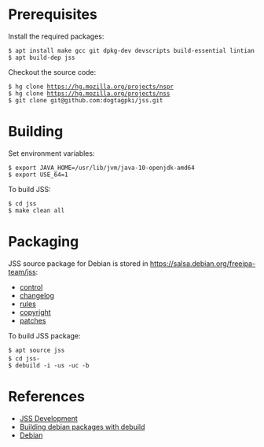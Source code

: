 = Prerequisites =

Install the required packages:

 $ apt install make gcc git dpkg-dev devscripts build-essential lintian
 $ apt build-dep jss

Checkout the source code:

 $ hg clone https://hg.mozilla.org/projects/nspr
 $ hg clone https://hg.mozilla.org/projects/nss
 $ git clone git@github.com:dogtagpki/jss.git

= Building =

Set environment variables:

 $ export JAVA_HOME=/usr/lib/jvm/java-10-openjdk-amd64
 $ export USE_64=1

To build JSS:

 $ cd jss
 $ make clean all

= Packaging =

JSS source package for Debian is stored in https://salsa.debian.org/freeipa-team/jss:

* [https://salsa.debian.org/freeipa-team/jss/blob/master/debian/control control]
* [https://salsa.debian.org/freeipa-team/jss/blob/master/debian/changelog changelog]
* [https://salsa.debian.org/freeipa-team/jss/blob/master/debian/rules rules]
* [https://salsa.debian.org/freeipa-team/jss/blob/master/debian/copyright copyright]
* [https://salsa.debian.org/freeipa-team/jss/tree/master/debian/patches patches]

To build JSS package:

 $ apt source jss
 $ cd jss-<version>
 $ debuild -i -us -uc -b

= References =

* [[JSS Development]]
* [https://blog.packagecloud.io/debian/debuild/packaging/2015/06/08/buildling-deb-packages-with-debuild/ Building debian packages with debuild]
* [[Debian]]